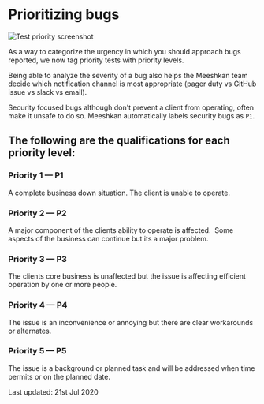 
# Prioritizing bugs

![Test priority screenshot](https://media.graphcms.com/ze5Y1giBRLm8ryBlHIOG)

As a way to categorize the urgency in which you should approach bugs reported, we now tag priority tests with priority levels.

Being able to analyze the severity of a bug also helps the Meeshkan team decide which notification channel is most appropriate (pager duty vs GitHub issue vs slack vs email).

Security focused bugs although don't prevent a client from operating, often make it unsafe to do so. Meeshkan automatically labels security bugs as `P1`.

## The following are the qualifications for each priority level:

### Priority 1 — P1

A complete business down situation. The client is unable to operate.

### Priority 2 — P2

A major component of the clients ability to operate is affected.  Some aspects of the business can continue but its a major problem.

### Priority 3 — P3

The clients core business is unaffected but the issue is affecting efficient operation by one or more people.

### Priority 4 — P4

The issue is an inconvenience or annoying but there are clear workarounds or alternates.

### Priority 5 — P5

The issue is a background or planned task and will be addressed when time permits or on the planned date.

<Box mt={10}>
  <Text as="i">Last updated: 21st Jul 2020</Text>
</Box>
